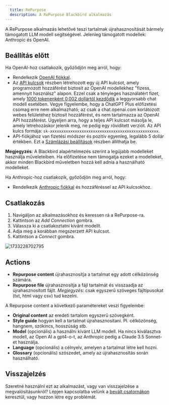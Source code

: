 ```yaml
---
  title: RePurpose
  description: A RePurpose Blackbird alkalmazás
---
```


<LinkCard title="Megtekintés a Githubon" target="_blank" href="https://github.com/bb-io/RePurpose" icon="github" />

A RePurpose alkalmazás lehetővé teszi tartalmak újrahasznosítását bármely támogatott LLM modell segítségével. Jelenleg támogatott modellek: Anthropic és OpenAI.

## Beállítás előtt

Ha OpenAI-hoz csatlakozik, győződjön meg arról, hogy:

- Rendelkezik [OpenAI fiókkal](https://platform.openai.com/signup).
- Az [API kulcsok](https://platform.openai.com/account/api-keys) részben létrehozott egy új API kulcsot, amely programozott hozzáférést biztosít az OpenAI modellekhez "fizess, amennyit használsz" alapon. Ezzel csak a tényleges használatért fizet, amely [1000 tokenenként 0,002 dollártól kezdődik](https://openai.com/pricing) a leggyorsabb chat modell esetében. Vegye figyelembe, hogy a ChatGPT Plus előfizetési csomag erre nem alkalmazható; az csak a chat.openai.com korlátozott webes felületéhez biztosít hozzáférést, és nem tartalmazza az OpenAI API hozzáférést. Ügyeljen arra, hogy a teljes API kulcsot másolja le, amely létrehozáskor jelenik meg, ne pedig egy rövidített verziót. Az API kulcs formája: `sk-xxxxxxxxxxxxxxxxxxxxxxxxxxxxxxxxxxxxxxxxxxxxxxxx`.
- API-fiókjához van fizetési módszer és pozitív egyenleg, legalább 5 dollár értékben. Ezt a [Számlázási beállítások](https://platform.openai.com/account/billing/overview) részben állíthatja be.

**Megjegyzés**: A Blackbird alapértelmezés szerint a legújabb modelleket használja műveleteiben. Ha előfizetése nem támogatja ezeket a modelleket, akkor minden Blackbird műveletben hozzá kell adnia a használható modelleket.

Ha Anthropic-hoz csatlakozik, győződjön meg arról, hogy:

- Rendelkezik [Anthropic fiókkal](https://console.anthropic.com) és hozzáféréssel az API kulcsokhoz.

## Csatlakozás

1. Navigáljon az alkalmazásokhoz és keressen rá a RePurpose-ra.
2. Kattintson az _Add Connection_ gombra.
3. Válassza ki a csatlakoztatni kívánt modellt.
4. Adja meg a korábban megszerzett API kulcsot.
5. Kattintson a _Connect_ gombra.

![1733228702795](https://raw.githubusercontent.com/bb-io/RePurpose/main/image/README/1733228702795.png)

## Actions

- **Repurpose content** újrahasznosítja a tartalmat egy adott célközönség számára.
- **Repurpose file** újrahasznosítja a fájl tartalmát és visszaadja az újrahasznosított fájlt. *Megjegyzés*: csak egyszerű szöveges fájltípusokat (txt, html vagy csv) tud kezelni.

A Repurpose content a következő paramétereket veszi figyelembe:
- **Original content** az eredeti tartalom egyszerű szövegként.
- **Style guide** hogyan kell a tartalmat újrahasznosítani. Pl. célközönség, hangnem, szókincs, hosszúság stb.
- **Model** (opcionális) a használni kívánt LLM modell. Ha nincs kiválasztva modell, az Open AI a gpt4-o-t, az Anthropic pedig a Claude 3.5 Sonnet-et használja.
- **Language** (opcionális) a célnyelv, amelyen a tartalmat létre kell hozni.
- **Glossary** (opcionális) szószedet, amely az újrahasznosítás során használható.

## Visszajelzés

Szeretné használni ezt az alkalmazást, vagy van visszajelzése a megvalósításunkról? Lépjen kapcsolatba velünk a [bevált csatornákon](https://www.blackbird.io/) keresztül, vagy hozzon létre egy problémát.